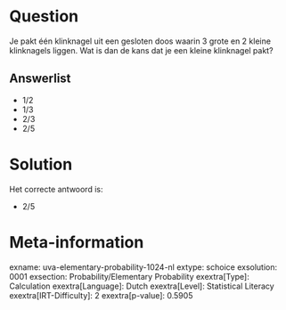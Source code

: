 Question
========

Je pakt één klinknagel uit een gesloten doos waarin 3 grote en 2 kleine
klinknagels liggen. Wat is dan de kans dat je een kleine klinknagel
pakt?


Answerlist
----------

* 1/2
* 1/3
* 2/3
* 2/5

Solution
========

Het correcte antwoord is: 

* 2/5

Meta-information
================
exname: uva-elementary-probability-1024-nl
extype: schoice
exsolution: 0001
exsection: Probability/Elementary Probability
exextra[Type]: Calculation
exextra[Language]: Dutch
exextra[Level]: Statistical Literacy
exextra[IRT-Difficulty]: 2
exextra[p-value]: 0.5905
